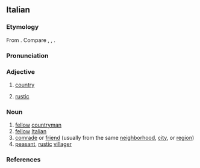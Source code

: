 ==Italian==

===Etymology===
From {{m|it|paese}}. Compare {{cog|nap|paisano}}, {{cog|fr|paysan}}, {{cog|es|paisano}}.

===Pronunciation===
{{it-pr|paesàno<ref:{{R:it:DiPI}}>}}

===Adjective===
{{it-adj}}

# {{lb|it|relational}} [[country]]
# [[rustic]]

===Noun===
{{it-noun|m|f=paesana}}

# [[fellow]] [[countryman]]
# [[fellow]] [[Italian]]
# [[comrade]] or [[friend]] (usually from the same [[neighborhood]], [[city]], or [[region]])
# [[peasant]], [[rustic]] [[villager]]

===References===
<references />

{{C|it|Italy}}